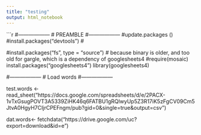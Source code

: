 ```yaml
---
title: "testing"
output: html_notebook
---
```

 

```r
#------------------
# PREAMBLE
#------------------ 
#update.packages ()
#install.packages("devtools") #
  
#install.packages("fs", type = "source") # because binary is older, and too old for gargle, which is a dependency of googlesheets4
#require(mosaic)
install.packages("googlesheets4")
library(googlesheets4)

#------------------
# Load words
#------------------ 

test.words <-
    read_sheet("https://docs.google.com/spreadsheets/d/e/2PACX-1vTxGsugPOVT3A5339ZiHK46q6FATBU1gRQlwyUp5Z3R17iK5zFgCV09Cm5JtvA0HgyH7CIjrCPEFngm/pub?gid=0&single=true&output=csv")

dat.words<- fetchdata("https://drive.google.com/uc?export=download&id=e")

 
 